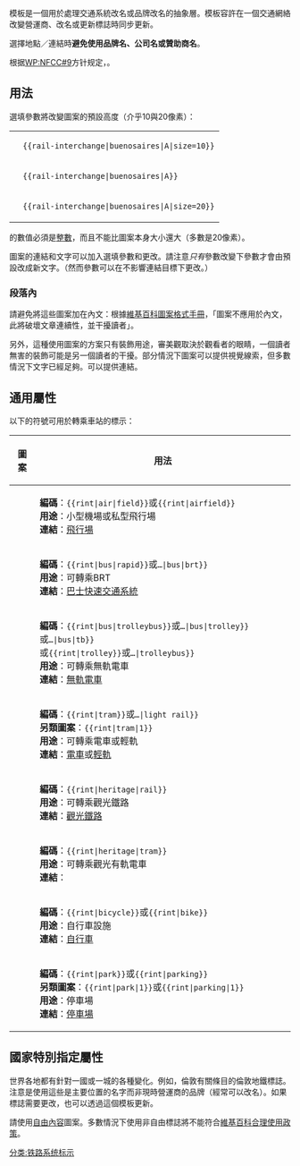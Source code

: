 {{NoteTA|1=zh-hans:通过;zh-hant:通過;zh-tw:透過;}}
{{Documentation subpage}}
{{High-use|11542}}
'''{{tlx|rail-interchange|…}}'''模板是一個用於處理交通系統改名或品牌改名的抽象層。模板容許在一個交通網絡改變營運商、改名或更新標誌時同步更新{{math|''f'' (where, how) → to brand, link, icon(s)}}。

選擇地點／連結時'''避免使用品牌名、公司名或贊助商名'''。

根据[[WP:NFCC#9]]方针规定，'''{{red|请勿在此使用非自由图片}}'''。
== 用法 ==
選填參數{{para|size}}將改變圖案的預設高度（介乎10與20像素）：
{|
|-
| {{rail-interchange|buenosaires|A|size=10}}
| <code><nowiki>{{rail-interchange|buenosaires|A|size=10}}</nowiki></code>
|-
| {{rail-interchange|buenosaires|A}}
| <code><nowiki>{{rail-interchange|buenosaires|A}}</nowiki></code>
|-
| {{rail-interchange|buenosaires|A|size=20}}
| <code><nowiki>{{rail-interchange|buenosaires|A|size=20}}</nowiki></code>
|}
{{para|size}}的數值必須是[[整數]]，而且不能比圖案本身大小還大（多數是20像素）。

圖案的連結和文字可以加入選填參數{{para|link|''newlink''}}和{{para|alt|''othertext''}}更改。請注意''只有''參數{{para|link}}改變下{{para|alt}}參數才會由預設改成新文字。（然而{{para|alt}}參數可以在不影響連結目標下更改。）
=== 段落內 ===
請避免將這些圖案加在內文：根據[[維基百科:格式手冊/旗幟|維基百科圖案格式手冊]]，「圖案不應用於內文，此將破壞文章連續性，並干擾讀者」。

另外，這種使用圖案的方案只有裝飾用途，審美觀取決於觀看者的眼睛，一個讀者無害的裝飾可能是另一個讀者的干擾。部分情況下圖案可以提供視覺線索，但多數情況下文字已經足夠。可以提供連結。

== 通用屬性 ==
以下的符號可用於轉乘車站的標示：
{| class="wikitable"
! 圖案
! 用法
{{rail-interchange/generic|air|機場|機場列表}}
|-
|style="text-align:center"|{{rail-interchange|airfield}}
|
'''編碼'''：<code><nowiki>{{rint|air|field}}</nowiki></code>或<code><nowiki>{{rint|airfield}}</nowiki></code><br>
'''用途'''：小型機場或私型飛行場<br>
'''連結'''：[[飛行場]]
{{rail-interchange/generic|heliport|直升機場|直升機場}}
{{rail-interchange/generic|bus|可轉乘巴士|巴士|alt=T}}
|-
|style="text-align:center"|{{rail-interchange|bus|rapid}}
|
'''編碼'''：<code><nowiki>{{rint|bus|rapid}}</nowiki></code>或<code><nowiki>…|bus|brt}}</nowiki></code><br>
'''用途'''：可轉乘BRT<br>
'''連結'''：[[巴士快速交通系統]]
|-
|style="text-align:center"|{{rail-interchange|trolleybus}}
|
'''編碼'''：<code><nowiki>{{rint|bus|trolleybus}}</nowiki></code>或<code><nowiki>…|bus|trolley}}</nowiki></code>或<code><nowiki>…|bus|tb}}</nowiki></code><br/>或<code><nowiki>{{rint|trolley}}</nowiki></code>或<code><nowiki>…|trolleybus}}</nowiki></code><br>
'''用途'''：可轉乘無軌電車<br>
'''連結'''：[[無軌電車]]
{{rail-interchange/generic|rail|可轉乘國鐵|alt=T}}
{{rail-interchange/generic|express|可轉乘快速列車|快速列車}}
{{rail-interchange/generic|metro|可轉乘地鐵|地鐵}}
{{rail-interchange/generic|mono|可轉乘單軌列車|單軌列車}}
|-
|style="text-align:center"|{{rail-interchange|tram}}
| rowspan="2" |
'''編碼'''：<code><nowiki>{{rint|tram}}</nowiki></code>或<code><nowiki>…|light rail}}</nowiki></code><br>
'''另類圖案'''：<code><nowiki>{{rint|tram|1}}</nowiki></code><br>
'''用途'''：可轉乘電車或輕軌<br>
'''連結'''：[[電車]]或[[輕軌]]
|-
|style="text-align:center"|{{rail-interchange|tram|1}}
{{rail-interchange/generic|ferry|可轉乘渡輪或水上巴士|渡輪}}
{{rail-interchange/generic|incline|可轉乘纜索鐵路|纜索鐵路}}
{{rail-interchange/generic|cable|可轉乘纜車|纜車}}
|-
|style="text-align:center"|{{rail-interchange|heritage|rail}}
|
'''編碼'''：<code><nowiki>{{rint|heritage|rail}}</nowiki></code><br>
'''用途'''：可轉乘觀光鐵路<br>
'''連結'''：[[觀光鐵路]]
|-
|style="text-align:center"|{{rail-interchange|heritage|tram}}
|
'''編碼'''：<code><nowiki>{{rint|heritage|tram}}</nowiki></code><br>
'''用途'''：可轉乘觀光有軌電車<br>
'''連結'''：{{link-en|觀光有軌電車|Heritage streetcar}}
|-
|style="text-align:center"|{{rail-interchange|bike}}
|
'''編碼'''：<code><nowiki>{{rint|bicycle}}</nowiki></code>或<code><nowiki>{{rint|bike}}</nowiki></code><br>
'''用途'''：自行車設施<br>
'''連結'''：[[自行車]]
|-
|style="text-align:center"|{{rail-interchange|park}}
| rowspan="2" |
'''編碼'''：<code><nowiki>{{rint|park}}</nowiki></code>或<code><nowiki>{{rint|parking}}</nowiki></code><br>
'''另類圖案'''：<code><nowiki>{{rint|park|1}}</nowiki></code>或<code><nowiki>{{rint|parking|1}}</nowiki></code><br>
'''用途'''：停車場<br>
'''連結'''：[[停車場]]
|-
|style="text-align:center"|{{rail-interchange|park|1}}
{{rail-interchange/generic|wheelchair|無障礙通行|無障礙環境#交通|alt=T}}
|}

== 國家特別指定屬性 ==
{{right|{{nowrap|1=<small>此列表：</small> {{view||edit|template=Rail-interchange/doc/countries}}}}}}{{clear}}
世界各地都有針對一國或一城的各種變化。例如，倫敦有關條目的倫敦地鐵標誌。注意是使用這些是主要位置的名字而非現時營運商的品牌（經常可以改名）。如果標誌需要更改，也可以透過這個模板更新。

{{columns-list|colwidth=15em|{{Rail-interchange/doc/countries}}}}

請使用[[自由內容]]圖案。多數情況下使用非自由標誌將不能符合[[維基百科:合理使用|維基百科合理使用政策]]。

<includeonly>
[[分类:铁路系统标示]]
</includeonly>